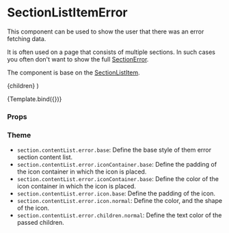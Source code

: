 
<Meta
  title="Components/Section/SectionContentListError"
  component={SectionContentListError}
/>

# SectionListItemError

This component can be used to show the user that there was an error fetching data.

It is often used on a page that consists of multiple sections. In such cases you often don't want to show the full [SectionError](/docs/components-section-sectionerror--default-story).

The component is base on the [SectionListItem](/docs/components-section-sectionlistitem--default-story).

  <SectionContentListError>{children}</SectionContentListError>
)

<Canvas>
  <Story
    name="Default"
    args={{ children: 'Failed to fetch users from the server.' }}
  >
    {Template.bind({})}
  </Story>
</Canvas>

### Props

<ArgsTable story="Default" />

### Theme

- `section.contentList.error.base`: Define the base style of them error section content list.
- `section.contentList.error.iconContainer.base`: Define the padding of the icon container in which the icon is placed.
- `section.contentList.error.iconContainer.base`: Define the color of the icon container in which the icon is placed.
- `section.contentList.error.icon.base`: Define the padding of the icon.
- `section.contentList.error.icon.normal`: Define the color, and the shape of the icon.
- `section.contentList.error.children.normal`: Define the text color of the passed children.

